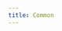 ```yaml
---
title: Common
---
```



<HeadTitle title="Common - Data Available | OpenBB Terminal Docs" />

<ul className="grid grid-cols-1 gap-4 -ml-6">
<NewReferenceCard
    title="Quantitative Analysis"
    description="Overview of the quantitative analysis menu"
    url="common/Quantitative Analysis"
/>
<NewReferenceCard
    title="Technical Analysis"
    description="Overview of the technical analysis menu"
    url="common/Technical Analysis"
/>
</ul>
